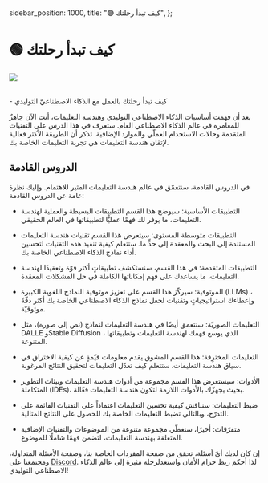   sidebar_position: 1000,
  title: "🟢 كيف تبدأ رحلتك",
};

# 🟢 كيف تبدأ رحلتك

<div style={{ textAlign: "center" }}>
  <Image
    src={"/docs/assets/basics/steps.svg"}
    width={1553}
    height={978}
    style={{
      width: "100%",
      height: "300px",
      verticalAlign: "top",
      margin: "auto",
    }}
  />
</div>
<br />

<Takeaways>- كيف تبدأ رحلتك بالعمل مع الذكاء الاصطناعيّ التوليدي</Takeaways>

بعد أن فهمت أساسيات الذكاء الاصطناعي التوليدي وهندسة التعليمات، أنت الآن جاهزٌ للمغامرة في عالم الذكاء الاصطناعي العام. ستعرف في هذا الدرس على التقنيات المتقدمة وحالات الاستخدام العملّي والموارد الإضافية. تذكر أن الطريقة الأكثر فعالية لإتقان هندسة التعليمات هي تجربة التعليمات الخاصة بك.

## الدروس القادمة
في الدروس القادمة، سنتعمّق في عالم هندسة التعليمات المثير للاهتمام. وإليك نظرة عامة عن الدروس القادمة:

* التطبيقات الأساسية: سيوضح هذا القسم التطبيقات البسيطة والعملية لهندسة التعليمات، ما يوفر لك فهمًا عمليًّا لتطبيقاتها في العالم الحقيقي.

* التطبيقات متوسطة المستوى: سيتعرض هذا القسم تقنيات هندسة التعليمات المستندة إلى البحث والمعقدة إلى حدٍّ ما. ستتعلم كيفية تنفيذ هذه التقنيات لتحسين أداء نماذج الذكاء الاصطناعي الخاصة بك.

* التطبيقات المتقدمة: في هذا القسم، سنستكشف تطبيقاتٍ أكثر قوّة وتعقيدًا لهندسة التعليمات، ما يساعدك على فهم إمكاناتها الكاملة في حل المشكلات المعقدة.

* الموثوقية: سيركّز هذا القسم على تعزيز موثوقية النماذج اللغوية الكبيرة (LLMs) ، وإعطاءك استراتيجياتٍ وتقنيات لجعل نماذج الذكاء الاصطناعي الخاصة بك أكثر دقّةً موثوقيّة.

* التعليمات الصوريّة: سنتعمق أيضًا في هندسة التعليمات لنماذج (نص إلى صورة)، مثل DALLE وStable Diffusion ، الذي يوسع فهمك لهندسة التعليمات وتطبيقاتها المتنوعة.

* التعليمات المخترِقة: هذا القسم المشوق يقدم معلومات قيّمةٍ عن كيفية الاختراق في سياق هندسة التعليمات. ستتعلم كيف تعدّل التعليمات لتحقيق النتائج المرغوبة.

* الأدوات: سيستعرض هذا القسم مجموعة من أدوات هندسة التعليمات وبيئات التطوير المتكاملة (IDEs)، بحيث يجهزّك بالأدوات اللازمة لتكون هندسة التعليمات فعّالة.

* ضبط التعليمات: سنناقش كيفية تحسين التعليمات اعتماداً على التقنيات القائمة على التدرّج، وبالتالي تضبط التعليمات الخاصة بك للحصول على النتائج المثالية.

* متفرّقات: أخيرًا، سنغطّي مجموعة متنوعة من الموضوعات والتقنيات الإضافية المتعلقة بهندسة التعليمات، لتضمن فهمًا شاملًا للموضوع.

إن كان لديك أيّ أسئلة، تحقق من صفحة المفردات الخاصة بنا، وصفحة الأسئلة المتداولة، ومجتمعنا على [Discord](https://discord.com/invite/learn-prompting). لذا أحكم ربط حزام الأمان واستعدلرحلة مثيرة إلى عالم الذكاء الاصطناعي التوليدي!

